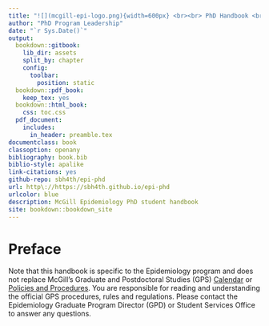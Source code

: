 ```yaml
--- 
title: "![](mcgill-epi-logo.png){width=600px} <br><br> PhD Handbook <br> 2021-2022 Academic Year </br>"
author: "PhD Program Leadership"
date: "`r Sys.Date()`"
output:
  bookdown::gitbook:
    lib_dir: assets
    split_by: chapter
    config:
      toolbar:
        position: static
  bookdown::pdf_book:
    keep_tex: yes
  bookdown::html_book:
    css: toc.css
  pdf_document: 
    includes:
      in_header: preamble.tex
documentclass: book
classoption: openany
bibliography: book.bib
biblio-style: apalike
link-citations: yes
github-repo: sbh4th/epi-phd
url: http\://https://sbh4th.github.io/epi-phd
urlcolor: blue
description: McGill Epidemiology PhD student handbook
site: bookdown::bookdown_site
---
```


# Preface {-}  
Note that this handbook is specific to the Epidemiology program and does not replace McGill's Graduate and Postdoctoral Studies (GPS) [Calendar](https://www.mcgill.ca/students/courses/calendars/) or [Policies and Procedures](https://www.mcgill.ca/gps/students/policies-and-guidelines). You are responsible for reading and understanding the official GPS procedures, rules and regulations. Please contact the Epidemiology Graduate Program Director (GPD) or Student Services Office to answer any questions.  

